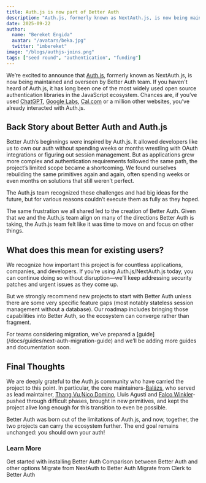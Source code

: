 ```yaml
---
title: Auth.js is now part of Better Auth
description: "Auth.js, formerly known as NextAuth.js, is now being maintained and overseen by Better Auth team"
date: 2025-09-22
author:
  name: "Bereket Engida"
  avatar: "/avatars/beka.jpg"
  twitter: "imbereket"
image: "/blogs/authjs-joins.png"
tags: ["seed round", "authentication", "funding"]
---
```


We’re excited to announce that [Auth.js](https://authjs.dev), formerly known as NextAuth.js, is now being maintained and overseen by Better Auth team. If you haven't heard of Auth.js, it has long been one of the most widely used open source authentication libraries in the JavaScript ecosystem. Chances are, if you’ve used [ChatGPT](https://chatgpt.com), [Google Labs](https://labs.google), [Cal.com](https://cal.com) or a million other websites, you’ve already interacted with Auth.js.  

## Back Story about Better Auth and Auth.js

Better Auth’s beginnings were inspired by Auth.js. It allowed developers like us to own our auth without spending weeks or months wrestling with OAuth integrations or figuring out session management. But as applications grew more complex and authentication requirements followed the same path, the project’s limited scope became a shortcoming. We found ourselves rebuilding the same primitives again and again, often spending weeks or even months on solutions that still weren’t perfect.
  
The Auth.js team recognized these challenges and had big ideas for the future, but for various reasons couldn’t execute them as fully as they hoped.

The same frustration we all shared led to the creation of Better Auth. Given that we and the Auth.js team align on many of the directions Better Auth is taking, the Auth.js team felt like it was time to move on and focus on other things. 

## What does this mean for existing users?

We recognize how important this project is for countless applications, companies, and developers. If you’re using Auth.js/NextAuth.js today, you can continue doing so without disruption—we’ll keep addressing security patches and urgent issues as they come up.

But we strongly recommend new projects to start with Better Auth unless there are some very specific feature gaps (most notably stateless session management without a database). Our roadmap includes bringing those capabilities into Better Auth, so the ecosystem can converge rather than fragment.

<Callout>
For teams considering migration, we’ve prepared a [guide](/docs/guides/next-auth-migration-guide) and we’ll be adding more guides and documentation soon.
</Callout>

## Final Thoughts

We are deeply grateful to the Auth.js community who have carried the project to this point. In particular, the core maintainers-[Balázs](https://x.com/balazsorban44), who served as lead maintainer, [Thang Vu](https://x.com/thanghvu),[Nico Domino](https://ndo.dev), Lluis Agusti and [Falco Winkler](https://github.com/falcowinkler)-pushed through difficult phases, brought in new primitives, and kept the project alive long enough for this transition to even be possible.

Better Auth was born out of the limitations of Auth.js, and now, together, the two projects can carry the ecosystem further. The end goal remains unchanged: you should own your auth!

### Learn More

<Cards>
  <Card
    href="https://www.better-auth.com/docs/introduction"
    title="Better Auth Setup"
  >
    Get started with installing Better Auth
  </Card>
    <Card
    href="https://www.better-auth.com/docs/comparison"
    title="Comparison"
  >
    Comparison between Better Auth and other options
  </Card>
  <Card
    href="https://www.better-auth.com/docs/guides/next-auth-migration-guide"
    title="NextAuth Migration Guide"
  >
    Migrate from NextAuth to Better Auth
  </Card>
  <Card
    href="https://www.better-auth.com/docs/guides/clerk-migration-guide"
    title="Clerk Migration Guide"
  >
    Migrate from Clerk to Better Auth
  </Card>
</Cards>
